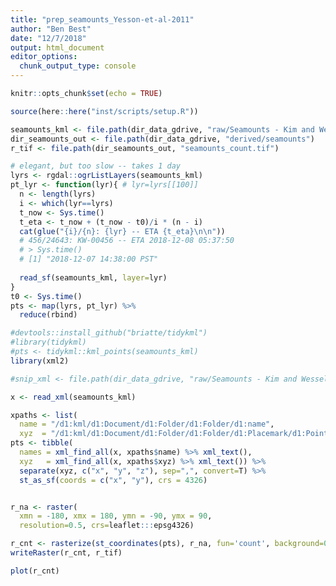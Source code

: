 ```yaml
---
title: "prep_seamounts_Yesson-et-al-2011"
author: "Ben Best"
date: "12/7/2018"
output: html_document
editor_options: 
  chunk_output_type: console
---
```


```r
knitr::opts_chunk$set(echo = TRUE)
```

```r
source(here::here("inst/scripts/setup.R"))

seamounts_kml <- file.path(dir_data_gdrive, "raw/Seamounts - Kim and Wessel 2011/KWSMTSv01.kml")
dir_seamounts_out <- file.path(dir_data_gdrive, "derived/seamounts")
r_tif <- file.path(dir_seamounts_out, "seamounts_count.tif")
```

```r
# elegant, but too slow -- takes 1 day
lyrs <- rgdal::ogrListLayers(seamounts_kml)
pt_lyr <- function(lyr){ # lyr=lyrs[[100]]
  n <- length(lyrs)
  i <- which(lyr==lyrs)
  t_now <- Sys.time()
  t_eta <- t_now + (t_now - t0)/i * (n - i)
  cat(glue("{i}/{n}: {lyr} -- ETA {t_eta}\n\n"))
  # 456/24643: KW-00456 -- ETA 2018-12-08 05:37:50
  # > Sys.time()
  # [1] "2018-12-07 14:38:00 PST"
  
  read_sf(seamounts_kml, layer=lyr)
}
t0 <- Sys.time()
pts <- map(lyrs, pt_lyr) %>% 
  reduce(rbind)

#devtools::install_github("briatte/tidykml")
#library(tidykml)
#pts <- tidykml::kml_points(seamounts_kml)
library(xml2)

#snip_xml <- file.path(dir_data_gdrive, "raw/Seamounts - Kim and Wessel 2011/KWSMTSv01 snip.xml")

```

```r
x <- read_xml(seamounts_kml)

xpaths <- list(
  name = "/d1:kml/d1:Document/d1:Folder/d1:Folder/d1:name",
  xyz  = "/d1:kml/d1:Document/d1:Folder/d1:Folder/d1:Placemark/d1:Point/d1:coordinates")
pts <- tibble(
  names = xml_find_all(x, xpaths$name) %>% xml_text(),
  xyz   = xml_find_all(x, xpaths$xyz) %>% xml_text()) %>% 
  separate(xyz, c("x", "y", "z"), sep=",", convert=T) %>% 
  st_as_sf(coords = c("x", "y"), crs = 4326)


r_na <- raster(
  xmn = -180, xmx = 180, ymn = -90, ymx = 90,
  resolution=0.5, crs=leaflet:::epsg4326)

r_cnt <- rasterize(st_coordinates(pts), r_na, fun='count', background=0)
writeRaster(r_cnt, r_tif)

plot(r_cnt)
```

